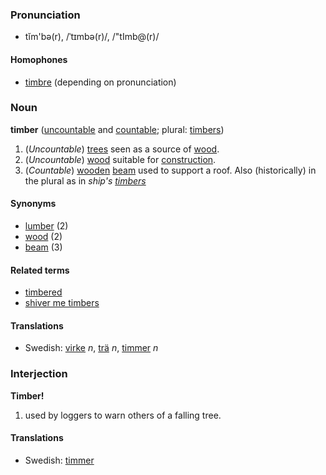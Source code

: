 ===Pronunciation===
*tĭm'bə(r), /ˈtɪmbə(r)/, /"tImb@(r)/
====Homophones====
*[[timbre]] (depending on pronunciation)

===Noun===
'''timber''' ([[uncountable]] and [[countable]]; plural: [[timbers]])

# (''Uncountable'') [[tree]]s seen as a source of [[wood]].
# (''Uncountable'') [[wood]] suitable for [[construction]].
# (''Countable'') [[wooden]] [[beam]] used to support a roof. Also (historically) in the plural as in ''ship's [[timbers]]''

====Synonyms====
*[[lumber]] (2)
*[[wood]] (2)
*[[beam]] (3)

====Related terms====
*[[timbered]]
*[[shiver me timbers]]

==== Translations ====
*Swedish: [[virke]] ''n'', [[trä]] ''n'', [[timmer]] ''n''

===Interjection===
'''Timber!'''

# used by loggers to warn others of a falling tree.

==== Translations ====
*Swedish: [[timmer]]